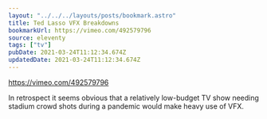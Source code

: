 ```yaml
---
layout: "../../../layouts/posts/bookmark.astro"
title: Ted Lasso VFX Breakdowns
bookmarkUrl: https://vimeo.com/492579796
source: eleventy
tags: ["tv"]
pubDate: 2021-03-24T11:12:34.674Z
updatedDate: 2021-03-24T11:12:34.674Z
---
```


https://vimeo.com/492579796

In retrospect it seems obvious that a relatively low-budget TV show needing stadium crowd shots during a pandemic would make heavy use of VFX.
